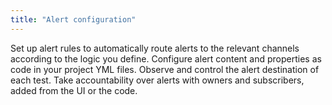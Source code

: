 ```yaml
---
title: "Alert configuration"
---
```


<CardGroup cols={2}>
  <Card title="Alerts rules" icon="cloud" iconType="solid" href="/cloud/features/alerts-and-incidents/alert-rules">
    Set up alert rules to automatically route alerts to the relevant channels according to the logic you define.
  </Card>
  <Card title="Alerts configuration in code" icon="code" iconType="solid" href="/cloud/guides/alerts-configuration">
    Configure alert content and properties as code in your project YML files.
  </Card>
  <Card title="Managing alert destinations" icon="bell" iconType="solid" href="/cloud/features/alerts-and-incidents/alert-destinations">
    Observe and control the alert destination of each test.
  </Card>
  <Card title="Adding owners and subscribers" icon="person-circle-plus" iconType="solid" href="/cloud/features/alerts-and-incidents/owners-and-subscribers">
    Take accountability over alerts with owners and subscribers, added from the UI or the code.
  </Card>

</CardGroup>
